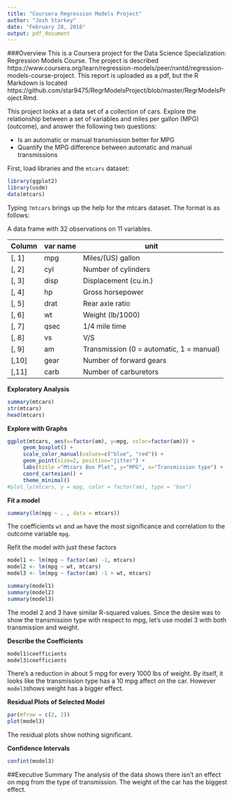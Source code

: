 ```yaml
---
title: "Coursera Regression Models Project"
author: "Josh Starkey"
date: "February 28, 2016"
output: pdf_document
---
```

###Overview
This is a Coursera project for the Data Science Specialization: Regression Models Course.  The project is described https://www.coursera.org/learn/regression-models/peer/nxntd/regression-models-course-project.  This report is uploaded as a pdf, but the R Markdown is located https://github.com/star9475/RegrModelsProject/blob/master/RegrModelsProject.Rmd.

This project looks at a data set of a collection of cars. Explore the relationship between a set of variables and miles per gallon (MPG) (outcome), and answer the following two questions:

* Is an automatic or manual transmission better for MPG
* Quantify the MPG difference between automatic and manual transmissions

First, load libraries and the <code>mtcars</code> dataset:
```r
library(ggplot2)
library(usdm)
data(mtcars)
```
Typing <code>?mtcars</code> brings up the help for the mtcars dataset.  The format is as follows:

A data frame with 32 observations on 11 variables.

Column | var name | unit
-------|----------|-----
[, 1] | mpg | Miles/(US) gallon
[, 2] | cyl |	 Number of cylinders
[, 3] | disp |	Displacement (cu.in.)
[, 4] | hp | Gross horsepower
[, 5] | drat | Rear axle ratio
[, 6] | wt | Weight (lb/1000)
[, 7] | qsec | 1/4 mile time
[, 8] | vs | V/S
[, 9] | am | Transmission (0 = automatic, 1 = manual)
[,10] | gear | Number of forward gears
[,11] | carb | Number of carburetors

**Exploratory Analysis**
```r
summary(mtcars)
str(mtcars)
head(mtcars)
```

**Explore with Graphs**

```r

ggplot(mtcars, aes(x=factor(am), y=mpg, color=factor(am))) +
     geom_boxplot() +
     scale_color_manual(values=c("blue", "red")) +
     geom_point(size=2, position="jitter") +
     labs(title ="Mtcars Box Plot", y="MPG", x="Transmission type") +
     coord_cartesian() +
     theme_minimal()
#plot_ly(mtcars, y = mpg, color = factor(am), type = "box")
```

**Fit a model**

```r
summary(lm(mpg ~ . , data = mtcars))
```
The coefficients <code>wt</code> and <code>am</code> have the most significance and correlation to the outcome variable <code>mpg</code>.  

Refit the model with just these factors
```r
model1 <- lm(mpg ~ factor(am) -1, mtcars)
model2 <- lm(mpg ~ wt, mtcars)
model3 <- lm(mpg ~ factor(am) -1 + wt, mtcars)

summary(model1)
summary(model2)
summary(model3)
```
The model 2 and 3 have similar R-squared values.  Since the desire was to show the transmission type with respect to mpg, let's use model 3 with both transmission and weight.

**Describe the Coefficients**
```r
model1$coefficients
model3$coefficients
```
There's a reduction in about 5 mpg for every 1000 lbs of weight.  By itself, it looks like the transmission type has a 10 mpg affect on the car.  However <code>model3</code>shows weight has a bigger effect. 

**Residual Plots of Selected Model**
```r
par(mfrow = c(2, 2))
plot(model3)
```
The residual plots show nothing significant.

**Confidence Intervals**
```r
confint(model3)
```

##Executive Summary
The analysis of the data shows there isn't an effect on mpg from the type of transmission.  The weight of the car has the biggest effect.

